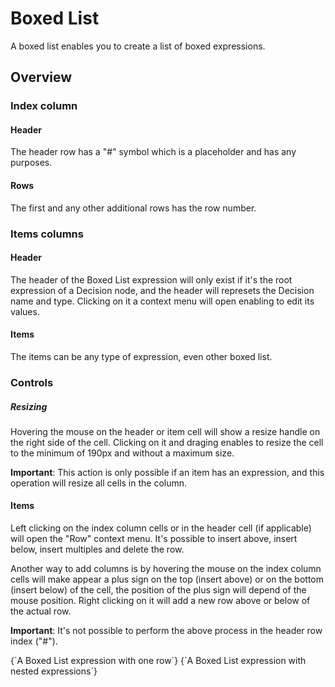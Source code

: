 
<Meta title="MDX/List" of={List} />

# Boxed List

A boxed list enables you to create a list of boxed expressions.

## Overview

### Index column

#### Header

The header row has a "#" symbol which is a placeholder and has any purposes.

#### Rows

The first and any other additional rows has the row number.

### Items columns

#### Header

The header of the Boxed List expression will only exist if it's the root expression of a Decision node,
and the header will represets the Decision name and type. Clicking on it a context menu will open enabling to edit its values.

#### Items

The items can be any type of expression, even other boxed list.

### Controls

##### Resizing

Hovering the mouse on the header or item cell will show a resize handle on the right side of the cell.
Clicking on it and draging enables to resize the cell to the minimum of 190px and without a maximum size.

**Important**: This action is only possible if an item has an expression, and this operation will resize all cells in the column.

#### Items

Left clicking on the index column cells or in the header cell (if applicable) will open the "Row" context menu.
It's possible to insert above, insert below, insert multiples and delete the row.

Another way to add columns is by hovering the mouse on the index column cells will make appear a plus sign on the top (insert above)
or on the bottom (insert below) of the cell, the position of the plus sign will depend of the mouse position.
Right clicking on it will add a new row above or below of the actual row.

**Important**: It's not possible to perform the above process in the header row index ("#").

<Canvas>
  <div style={{ display: "flex", flexDirection: "column"}}>
  <Subtitle>
    {`A Boxed List expression with one row`}
    <Story of={List.Base} />
  </Subtitle>

  <Subtitle>
    {`A Boxed List expression with nested expressions`}
    <Story of={List.BiggerList} />
  </Subtitle>
  </div>
</Canvas>
